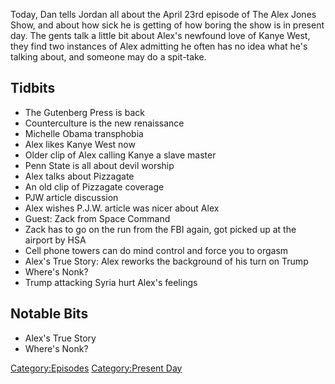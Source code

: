 {{DEFAULTSORT:
    #_EPISODE_0154:April 23, 2018
}}{{Episode
    | title           = April 23, 2018
    | caption         = Listen to this episode on [https://knowledgefight.libsyn.com/knowledge-fight-april-23-2018 Libsyn] [https://open.spotify.com/episode/6rB3cmDlEpCpjfGOSHqDdm Spotify]
    | episodeNumber   = 154
    | length          = 01:21:48
    | airDate         = April 24, 2018
    | coverageDate    = April 23, 2018
    | episodeType     = [[:Category:Present Day|Present Day]]
    | appearance      = [[Michelle Obama]], [[Kanye West]], [[Paul Joseph Watson]], [[Zack from Space Command]]
    | previousEpisode = [[153: More Mark Richards Fun]]
    | nextEpisode     = [[155: January 7-9, 2009]]
}}

{{Stub}}

Today, Dan tells Jordan all about the April 23rd episode of The Alex Jones Show, and about how sick he is getting of how boring the show is in present day. The gents talk a little bit about Alex's newfound love of Kanye West, they find two instances of Alex admitting he often has no idea what he's talking about, and someone may do a spit-take.

==Tidbits==

*The Gutenberg Press is back
*Counterculture is the new renaissance
*Michelle Obama transphobia
*Alex likes Kanye West now
*Older clip of Alex calling Kanye a slave master
*Penn State is all about devil worship
*Alex talks about Pizzagate
*An old clip of Pizzagate coverage
*PJW article discussion
*Alex wishes P.J.W. article was nicer about Alex
*Guest: Zack from Space Command
*Zack has to go on the run from the FBI again, got picked up at the airport by HSA
*Cell phone towers can do mind control and force you to orgasm
*Alex's True Story: Alex reworks the background of his turn on Trump
*Where's Nonk?
*Trump attacking Syria hurt Alex's feelings

==Notable Bits==

*Alex's True Story
*Where's Nonk?

[[Category:Episodes]]
[[Category:Present Day]]
